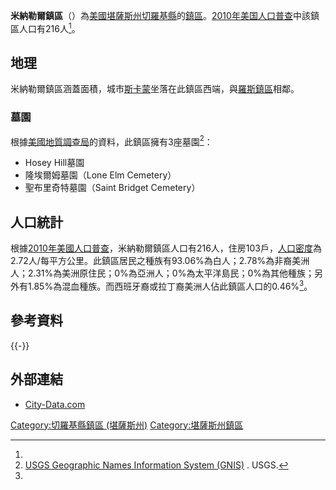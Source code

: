{{noteTA
|G1=USState
}}
{{Infobox settlement
|official_name = 米納勒爾鎮區
|native_name = Mineral Township
|settlement_type = 鎮區
|image_map = Map highlighting Mineral Township, Cherokee County, Kansas.svg
|map_caption = 米納勒爾鎮區在切羅基縣的位置
|coordinates_display = inline,title
|coordinates_region = US-KS
|subdivision_type = [[世界政區索引|國家]]
|subdivision_name = [[美国|美国]]
|subdivision_type1 = [[美國行政區劃|州]]
|subdivision_name1 = [[堪薩斯州|堪薩斯州]]
|subdivision_type2 = [[堪萨斯州行政区划|縣]]
|subdivision_name2 = [[切羅基縣_(堪薩斯州)|切羅基縣]]
|area_total_km2 = 79.37
|area_land_km2 = 79.33
|area_water_km2 = 0.05
|area_total_sq_mi =
|area_land_sq_mi =
|area_water_sq_mi =
|area_water_percent = 0.06
|population_as_of = [[2010年美国人口普查|2010]]
|population_footnotes = <ref name="Census 2010">{{cite web| url=http://factfinder2.census.gov| title=Race, Hispanic or Latino, Age, and Housing Occupancy: 2010 Census Redistricting Data, Mineral township, Cherokee County, Kansas| publisher=U.S. Census Bureau, American FactFinder 2| accessdate=2016-04-23| archive-date=2013-09-11| archive-url=https://web.archive.org/web/20130911234518/http://factfinder2.census.gov/| dead-url=no}}</ref>
|population_total = 216
|population_density_km2 = auto
|elevation_footnotes = 
|elevation_m = 281
|elevation_ft = 922
|latd = 37
|latm = 16
|lats = 00
|latNS = N
|longd = 94
|longm = 46
|longs = 31
|longEW = W
|postal_code_type =
|postal_code = 
|blank_name = [[聯邦資料處理標準|FIPS編碼]]
|blank_info = 20-47000
|blank1_name = [[地名信息系统|GNIS]] ID
|blank1_info = [http://geonames.usgs.gov/pls/gnispublic/f?p=gnispq:3:::NO::P3_FID:0469331 0469331]
|website = 
|footnotes = 
}}

'''米納勒爾鎮區'''（{{lang-en|'''Mineral Township'''}}）為[[美國|美國]][[堪薩斯州|堪薩斯州]][[切羅基縣_(堪薩斯州)|切羅基縣]]的[[行政鎮區|鎮區]]。[[2010年美国人口普查|2010年美国人口普查]]中該鎮區人口有216人<ref name="Census 2010"/>。

==地理==
米納勒爾鎮區涵蓋面積{{convert|79.37|km2|sqmi}}，城市[[斯卡蒙_(堪薩斯州)|斯卡蒙]]坐落在此鎮區西端，與[[羅斯鎮區_(堪薩斯州切羅基縣)|羅斯鎮區]]相鄰。

===墓園===
根據[[美國地質調查局|美國地質調查局]]的資料，此鎮區擁有3座墓園<ref>[http://geonames.usgs.gov/domestic/index.html USGS Geographic Names Information System (GNIS)] {{Wayback|url=http://geonames.usgs.gov/domestic/index.html |date=20190428150204 }}. USGS.</ref>：
*Hosey Hill墓園
*隆埃爾姆墓園（Lone Elm Cemetery）
*聖布里奇特墓園（Saint Bridget Cemetery）

==人口統計==
根據[[2010年美國人口普查|2010年美國人口普查]]，米納勒爾鎮區人口有216人，住房103戶，[[人口密度|人口密度]]為2.72人/每平方公里。此鎮區居民之種族有93.06%為白人；2.78%為非裔美洲人；2.31%為美洲原住民；0%為亞洲人；0%為太平洋島民；0%為其他種族；另外有1.85%為混血種族。而西班牙裔或拉丁裔美洲人佔此鎮區人口的0.46%<ref name="Census 2010"/>。

==參考資料==
{{reflist}}
{{-}}
==外部連結==
*[http://www.city-data.com/township/Mineral-Cherokee-KS.html City-Data.com]

{{切羅基縣 (堪薩斯州)}}

{{DEFAULTSORT:Mineral}}
[[Category:切羅基縣鎮區_(堪薩斯州)|Category:切羅基縣鎮區 (堪薩斯州)]]
[[Category:堪薩斯州鎮區|Category:堪薩斯州鎮區]]